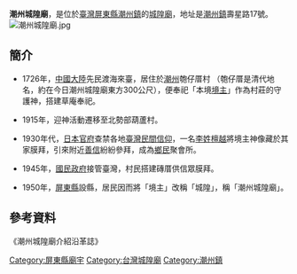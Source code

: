 {{Coord|22.5539394|120.5513168|source:GoogleMaps|display=title}}
{{primarysources|time=2018-08-18T03:20:43+00:00}}
'''潮州城隍廟'''，是位於[[臺灣|臺灣]][[屏東縣|屏東縣]][[潮州鎮|潮州鎮]]的[[城隍廟|城隍廟]]，地址是[[潮州鎮|潮州鎮]]壽星路17號。
[[File:潮州城隍廟.jpg|thumb]]
==簡介==
*1726年，[[中國大陸|中國大陸]]先民渡海來臺，居住於[[潮州|潮州]]匏仔厝村 （匏仔厝是清代地名，約在今日潮州城隍廟東方300公尺），便奉祀「本境[[境主|境主]]」作為村莊的守護神，搭建草庵奉祀。

*1915年，迎神活動遷移至北勢部葫蘆村。

*1930年代，[[日本|日本]][[官府|官府]]查禁各地[[臺灣民間信仰|臺灣民間信仰]]，一名[[李姓|李姓]][[檀越|檀越]]將境主神像藏於其家膜拜，引來附近[[善信|善信]]紛紛參拜，成為[[鄉民|鄉民]]聚會所。

*1945年，[[國民政府|國民政府]]接管臺灣，村民搭建磚厝供信眾膜拜。
                                  
*1950年，[[屏東縣|屏東縣]]設縣，居民因而將「境主」改稱「城隍」，稱「潮州城隍廟」。

==參考資料==
《潮州城隍廟介紹沿革誌》

[[Category:屏東縣廟宇|Category:屏東縣廟宇]]
[[Category:台灣城隍廟|Category:台灣城隍廟]]
[[Category:潮州鎮|Category:潮州鎮]]